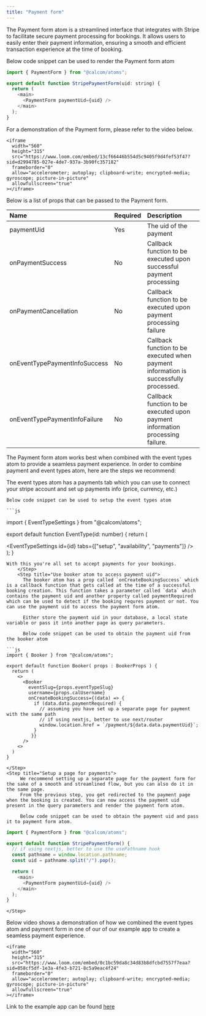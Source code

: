```yaml
---
title: "Payment form"
---
```


The Payment form atom is a streamlined interface that integrates with Stripe to facilitate secure payment processing for bookings. It allows users to easily enter their payment information, ensuring a smooth and efficient transaction experience at the time of booking.

Below code snippet can be used to render the Payment form atom

```js
import { PaymentForm } from "@calcom/atoms";

export default function StripePaymentForm(uid: string) {
  return (
    <main>
      <PaymentForm paymentUid={uid} />
    </main>
  );
}
```

For a demonstration of the Payment form, please refer to the video below.

<p></p>

    <iframe
      width="560"
      height="315"
      src="https://www.loom.com/embed/13cf66446b554d5c9405f9d4fef53f47?sid=d2994785-027e-4de7-937a-3b90fc357182"
      frameborder="0"
      allow="accelerometer; autoplay; clipboard-write; encrypted-media; gyroscope; picture-in-picture"
      allowfullscreen="true"
    ></iframe>

<p></p>

Below is a list of props that can be passed to the Payment form.

<p></p>

| Name                  | Required | Description                                                              |
| :-------------------- | :------- | :----------------------------------------------------------------------- |
| paymentUid            | Yes      | The uid of the payment                                                   |
| onPaymentSuccess      | No       | Callback function to be executed upon successful payment processing      |
| onPaymentCancellation | No       | Callback function to be executed upon payment processing failure         |
| onEventTypePaymentInfoSuccess    | No       | Callback function to be executed when payment information is successfully processed. |
| onEventTypePaymentInfoFailure    | No       | Callback function to be executed upon payment information processing failure. |

The Payment form atom works best when combined with the event types atom to provide a seamless payment experience. In order to combine payment and event types atom, here are the steps we recommend:

<Steps>
    <Step title="Setup stripe in event types atom"> 
    The event types atom has a payments tab which you can use to connect your stripe account and set up payments info (price, currency, etc.)

    Below code snippet can be used to setup the event types atom

    ```js
import { EventTypeSettings } from "@calcom/atoms";

export default function EventType(id: number) {
      return (
          <main>
              <EventTypeSettings id={id} tabs={["setup", "availability", "payments"]} />
          </main>
      );
}
```
With this you're all set to accept payments for your bookings.
    </Step>
    <Step title="Use booker atom to access payment uid">
      The booker atom has a prop called `onCreateBookingSuccess` which is a callback function that gets called at the time of a successful booking creation. This function takes a parameter called `data` which contains the payment uid and another property called paymentRequired which can be used to detect if the booking requres payment or not. You can use the payment uid to access the payment form atom. 
      
      Either store the payment uid in your database, a local state variable or pass it into another page as query parameters.

      Below code snippet can be used to obtain the payment uid from the booker atom

```js
import { Booker } from "@calcom/atoms";

export default function Booker( props : BookerProps ) {
  return (
    <>
      <Booker
        eventSlug={props.eventTypeSlug}
        username={props.calUsername}
        onCreateBookingSuccess={(data) => {
          if (data.data.paymentRequired) {
            // assuming you have set up a separate page for payment with the same path
            // if using nextjs, better to use next/router
            window.location.href = `/payment/${data.data.paymentUid}`;
          }           
         }}
      />
    <>
  )
}
```
    </Step>
    <Step title="Setup a page for payments">
         We recommend setting up a separate page for the payment form for the sake of a smooth and streamlined flow, but you can also do it in the same page. 
         From the previous step, you get redirected to the payment page when the booking is created. You can now access the payment uid present in the query parameters and render the payment form atom.

         Below code snippet can be used to obtain the payment uid and pass it to payment form atom.

```js
import { PaymentForm } from "@calcom/atoms";

export default function StripePaymentForm() {
  // if using nextjs, better to use the usePathname hook
  const pathname = window.location.pathname;
  const uid = pathname.split("/").pop();

  return (
    <main>
      <PaymentForm paymentUid={uid} />
    </main>
  );
}
```         
    </Step>
</Steps>

Below video shows a demonstration of how we combined the event types atom and payment form in one of our of our example app to create a seamless payment experience.

<p></p>

    <iframe
      width="560"
      height="315"
      src="https://www.loom.com/embed/0c1bc59da8c34d83b8dfcbd7557f7eaa?sid=058cf5df-1e3a-4fe3-b721-8c5a9eac4f24"
      frameborder="0"
      allow="accelerometer; autoplay; clipboard-write; encrypted-media; gyroscope; picture-in-picture"
      allowfullscreen="true"
    ></iframe>

<p></p>

<Info>Link to the example app can be found [here](https://github.com/calcom/cal.com/tree/main/packages/platform/examples/base)</Info>